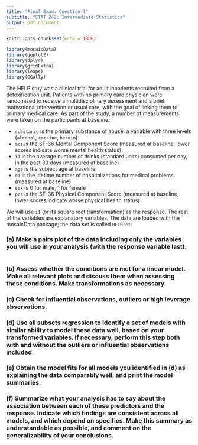 ---
title: "Final Exam: Question 1"
subtitle: "STAT 242: Intermediate Statistics"
output: pdf_document
---

```{r setup, include=FALSE}
knitr::opts_chunk$set(echo = TRUE)

library(mosaicData)
library(ggplot2)
library(dplyr)
library(gridExtra)
library(leaps)
library(GGally)
```

The HELP stuy was a clinical trial for adult inpatients recruited from a detoxification unit. Patients with no primary care physician were randomized to receive a multidisciplinary assessment and a brief motivational intervention or usual care, with the goal of linking them to primary medical care. As part of the study, a number of measurements were taken on the participants at baseline. 

- `substance` is the primary substance of abuse: a variable with three levels (`alcohol`, `cocaine`, `heroin`)
- `mcs` is the SF-36 Mental Component Score (measured at baseline, lower scores indicate worse mental health status)
- `i1` is the average number of drinks (standard units) consumed per day, in the past 30 days (measured at baseline)
- `age` is the subject age at baseline
- `d1` is the lifetime number of hospitalizations for medical problems (measured at baseline)
- `sex` is 0 for male, 1 for female
- `pcs` is the SF-36 Physical Component Score (measured at baseline, lower scores indicate worse physical health status)

We will use `i1` (or its square root transformation) as the response. The rest of the variables are explanatory variables. The data are loaded with the mosaicData package; the data set is called `HELPrct`. 

### (a) Make a pairs plot of the data including only the variables you will use in your analysis (with the response variable last).

```{r}

```


### (b) Assess whether the conditions are met for a linear model. Make all relevant plots and discuss them when assessing these conditions. Make transformations as necessary.



### (c) Check for influential observations, outliers or high leverage observations.




### (d) Use all subsets regression to identify a set of models with similar ability to model these data well, based on your transformed variables.  If necessary, perform this step both with and without the outliers or influential observations included.


### (e) Obtain the model fits for all models you identified in (d) as explaining the data comparably well, and print the model summaries.



### (f) Summarize what your analysis has to say about the association between each of these predictors and the response. Indicate which findings are consistent across all models, and which depend on specifics. Make this summary as understandable as possible, and comment on the generalizability of your conclusions.